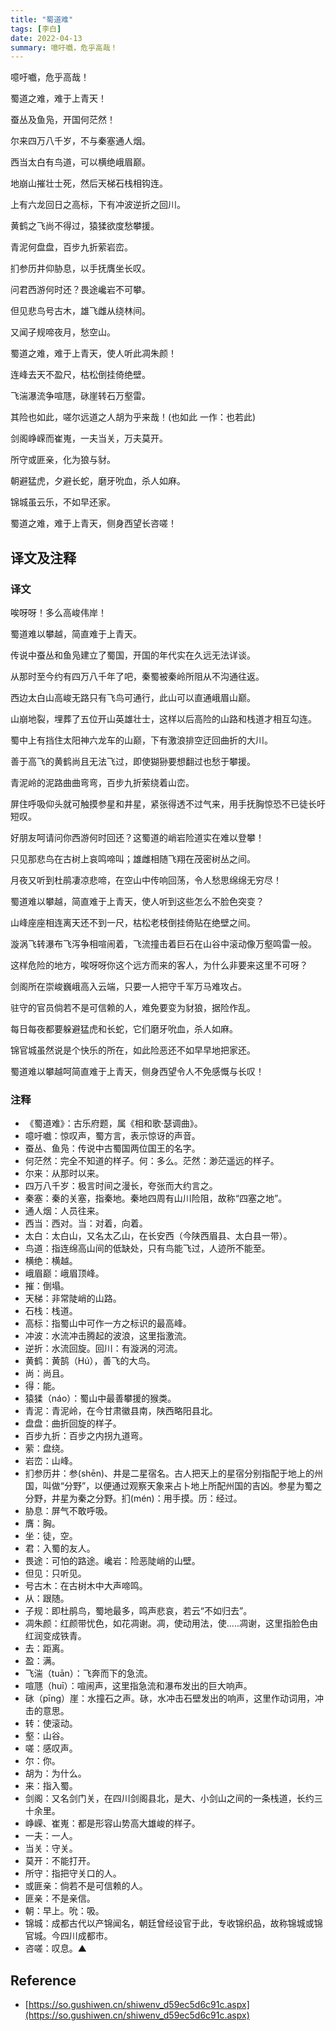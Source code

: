 ```yaml
---
title: "蜀道难"
tags: [李白]
date: 2022-04-13
summary: 噫吁嚱，危乎高哉！
---
```


噫吁嚱，危乎高哉！

蜀道之难，难于上青天！

蚕丛及鱼凫，开国何茫然！

尔来四万八千岁，不与秦塞通人烟。

西当太白有鸟道，可以横绝峨眉巅。

地崩山摧壮士死，然后天梯石栈相钩连。

上有六龙回日之高标，下有冲波逆折之回川。

黄鹤之飞尚不得过，猿猱欲度愁攀援。

青泥何盘盘，百步九折萦岩峦。

扪参历井仰胁息，以手抚膺坐长叹。

问君西游何时还？畏途巉岩不可攀。

但见悲鸟号古木，雄飞雌从绕林间。

又闻子规啼夜月，愁空山。

蜀道之难，难于上青天，使人听此凋朱颜！

连峰去天不盈尺，枯松倒挂倚绝壁。

飞湍瀑流争喧豗，砯崖转石万壑雷。

其险也如此，嗟尔远道之人胡为乎来哉！(也如此 一作：也若此)

剑阁峥嵘而崔嵬，一夫当关，万夫莫开。

所守或匪亲，化为狼与豺。

朝避猛虎，夕避长蛇，磨牙吮血，杀人如麻。

锦城虽云乐，不如早还家。

蜀道之难，难于上青天，侧身西望长咨嗟！

## 译文及注释

### 译文

唉呀呀！多么高峻伟岸！

蜀道难以攀越，简直难于上青天。

传说中蚕丛和鱼凫建立了蜀国，开国的年代实在久远无法详谈。

从那时至今约有四万八千年了吧，秦蜀被秦岭所阻从不沟通往返。

西边太白山高峻无路只有飞鸟可通行，此山可以直通峨眉山巅。

山崩地裂，埋葬了五位开山英雄壮士，这样以后高险的山路和栈道才相互勾连。

蜀中上有挡住太阳神六龙车的山巅，下有激浪排空迂回曲折的大川。

善于高飞的黄鹤尚且无法飞过，即使猢狲要想翻过也愁于攀援。

青泥岭的泥路曲曲弯弯，百步九折萦绕着山峦。

屏住呼吸仰头就可触摸参星和井星，紧张得透不过气来，用手抚胸惊恐不已徒长吁短叹。

好朋友呵请问你西游何时回还？这蜀道的峭岩险道实在难以登攀！

只见那悲鸟在古树上哀鸣啼叫；雄雌相随飞翔在茂密树丛之间。

月夜又听到杜鹃凄凉悲啼，在空山中传响回荡，令人愁思绵绵无穷尽！

蜀道难以攀越，简直难于上青天，使人听到这些怎么不脸色突变？

山峰座座相连离天还不到一尺，枯松老枝倒挂倚贴在绝壁之间。

漩涡飞转瀑布飞泻争相喧闹着，飞流撞击着巨石在山谷中滚动像万壑鸣雷一般。

这样危险的地方，唉呀呀你这个远方而来的客人，为什么非要来这里不可呀？

剑阁所在崇峻巍峨高入云端，只要一人把守千军万马难攻占。

驻守的官员倘若不是可信赖的人，难免要变为豺狼，据险作乱。

每日每夜都要躲避猛虎和长蛇，它们磨牙吮血，杀人如麻。

锦官城虽然说是个快乐的所在，如此险恶还不如早早地把家还。

蜀道难以攀越呵简直难于上青天，侧身西望令人不免感慨与长叹！

### 注释

- 《蜀道难》：古乐府题，属《相和歌·瑟调曲》。
- 噫吁嚱：惊叹声，蜀方言，表示惊讶的声音。
- 蚕丛、鱼凫：传说中古蜀国两位国王的名字。
- 何茫然：完全不知道的样子。何：多么。茫然：渺茫遥远的样子。
- 尔来：从那时以来。
- 四万八千岁：极言时间之漫长，夸张而大约言之。
- 秦塞：秦的关塞，指秦地。秦地四周有山川险阻，故称“四塞之地”。
- 通人烟：人员往来。
- 西当：西对。当：对着，向着。
- 太白：太白山，又名太乙山，在长安西（今陕西眉县、太白县一带）。
- 鸟道：指连绵高山间的低缺处，只有鸟能飞过，人迹所不能至。
- 横绝：横越。
- 峨眉巅：峨眉顶峰。
- 摧：倒塌。
- 天梯：非常陡峭的山路。
- 石栈：栈道。
- 高标：指蜀山中可作一方之标识的最高峰。
- 冲波：水流冲击腾起的波浪，这里指激流。
- 逆折：水流回旋。回川：有漩涡的河流。
- 黄鹤：黄鹄（Hú），善飞的大鸟。
- 尚：尚且。
- 得：能。
- 猿猱（náo）：蜀山中最善攀援的猴类。
- 青泥：青泥岭，在今甘肃徽县南，陕西略阳县北。
- 盘盘：曲折回旋的样子。
- 百步九折：百步之内拐九道弯。
- 萦：盘绕。
- 岩峦：山峰。
- 扪参历井：参(shēn)、井是二星宿名。古人把天上的星宿分别指配于地上的州国，叫做“分野”，以便通过观察天象来占卜地上所配州国的吉凶。参星为蜀之分野，井星为秦之分野。扪(mén)：用手摸。历：经过。
- 胁息：屏气不敢呼吸。
- 膺：胸。
- 坐：徒，空。
- 君：入蜀的友人。
- 畏途：可怕的路途。巉岩：险恶陡峭的山壁。
- 但见：只听见。
- 号古木：在古树木中大声啼鸣。
- 从：跟随。
- 子规：即杜鹃鸟，蜀地最多，鸣声悲哀，若云“不如归去”。
- 凋朱颜：红颜带忧色，如花凋谢。凋，使动用法，使.....凋谢，这里指脸色由红润变成铁青。
- 去：距离。
- 盈：满。
- 飞湍（tuān）：飞奔而下的急流。
- 喧豗（huī）：喧闹声，这里指急流和瀑布发出的巨大响声。
- 砯（pīng）崖：水撞石之声。砯，水冲击石壁发出的响声，这里作动词用，冲击的意思。
- 转：使滚动。
- 壑：山谷。
- 嗟：感叹声。
- 尔：你。
- 胡为：为什么。
- 来：指入蜀。
- 剑阁：又名剑门关，在四川剑阁县北，是大、小剑山之间的一条栈道，长约三十余里。
- 峥嵘、崔嵬：都是形容山势高大雄峻的样子。
- 一夫：一人。
- 当关：守关。
- 莫开：不能打开。
- 所守：指把守关口的人。
- 或匪亲：倘若不是可信赖的人。
- 匪亲：不是亲信。
- 朝：早上。吮：吸。
- 锦城：成都古代以产锦闻名，朝廷曾经设官于此，专收锦织品，故称锦城或锦官城。今四川成都市。
- 咨嗟：叹息。▲

## Reference

- [https://so.gushiwen.cn/shiwenv_d59ec5d6c91c.aspx](https://so.gushiwen.cn/shiwenv_d59ec5d6c91c.aspx)